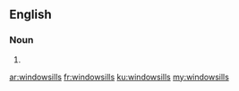==English==

===Noun===
{{head|en|plural}}

# {{plural of|windowsill|lang=en|nocat=1}}

[[ar:windowsills]]
[[fr:windowsills]]
[[ku:windowsills]]
[[my:windowsills]]